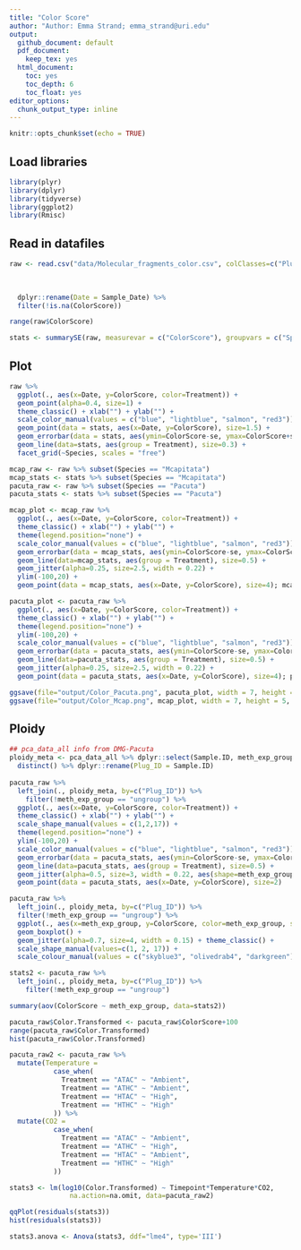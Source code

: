 ```yaml
---
title: "Color Score"
author: "Author: Emma Strand; emma_strand@uri.edu"
output:
  github_document: default
  pdf_document:
    keep_tex: yes
  html_document:
    toc: yes
    toc_depth: 6
    toc_float: yes
editor_options: 
  chunk_output_type: inline
---
```


```r
knitr::opts_chunk$set(echo = TRUE)
```

## Load libraries 

```r
library(plyr)
library(dplyr)
library(tidyverse)
library(ggplot2)
library(Rmisc)
```


## Read in datafiles 

```r
raw <- read.csv("data/Molecular_fragments_color.csv", colClasses=c("Plug_ID"="character", 
                                                                               "Timepoint"="character",
                                                                               "Sample_Date"="character",
                                                                               "PhotoDate"="character")) %>%
  dplyr::rename(Date = Sample_Date) %>%
  filter(!is.na(ColorScore))

range(raw$ColorScore)

stats <- summarySE(raw, measurevar = c("ColorScore"), groupvars = c("Species", "Date", "Treatment"))
```

## Plot

```r
raw %>%
  ggplot(., aes(x=Date, y=ColorScore, color=Treatment)) +
  geom_point(alpha=0.4, size=1) +
  theme_classic() + xlab("") + ylab("") +
  scale_color_manual(values = c("blue", "lightblue", "salmon", "red3")) +
  geom_point(data = stats, aes(x=Date, y=ColorScore), size=1.5) +
  geom_errorbar(data = stats, aes(ymin=ColorScore-se, ymax=ColorScore+se), size=0.3, width=.1) +
  geom_line(data=stats, aes(group = Treatment), size=0.3) +
  facet_grid(~Species, scales = "free")

mcap_raw <- raw %>% subset(Species == "Mcapitata")
mcap_stats <- stats %>% subset(Species == "Mcapitata")
pacuta_raw <- raw %>% subset(Species == "Pacuta")
pacuta_stats <- stats %>% subset(Species == "Pacuta")

mcap_plot <- mcap_raw %>%
  ggplot(., aes(x=Date, y=ColorScore, color=Treatment)) +
  theme_classic() + xlab("") + ylab("") +
  theme(legend.position="none") +
  scale_color_manual(values = c("blue", "lightblue", "salmon", "red3")) +
  geom_errorbar(data = mcap_stats, aes(ymin=ColorScore-se, ymax=ColorScore+se), size=0.5, width=.1) +
  geom_line(data=mcap_stats, aes(group = Treatment), size=0.5) +
  geom_jitter(alpha=0.25, size=2.5, width = 0.22) + 
  ylim(-100,20) +
  geom_point(data = mcap_stats, aes(x=Date, y=ColorScore), size=4); mcap_plot

pacuta_plot <- pacuta_raw %>%
  ggplot(., aes(x=Date, y=ColorScore, color=Treatment)) +
  theme_classic() + xlab("") + ylab("") +
  theme(legend.position="none") +
  ylim(-100,20) +
  scale_color_manual(values = c("blue", "lightblue", "salmon", "red3")) +
  geom_errorbar(data = pacuta_stats, aes(ymin=ColorScore-se, ymax=ColorScore+se), size=0.5, width=.1) +
  geom_line(data=pacuta_stats, aes(group = Treatment), size=0.5) +
  geom_jitter(alpha=0.25, size=2.5, width = 0.22) + 
  geom_point(data = pacuta_stats, aes(x=Date, y=ColorScore), size=4); pacuta_plot

ggsave(file="output/Color_Pacuta.png", pacuta_plot, width = 7, height = 5, units = c("in"))
ggsave(file="output/Color_Mcap.png", mcap_plot, width = 7, height = 5, units = c("in"))
```

## Ploidy 

```r
## pca_data_all info from DMG-Pacuta
ploidy_meta <- pca_data_all %>% dplyr::select(Sample.ID, meth_exp_group) %>% 
  distinct() %>% dplyr::rename(Plug_ID = Sample.ID)
  
pacuta_raw %>% 
  left_join(., ploidy_meta, by=c("Plug_ID")) %>%
    filter(!meth_exp_group == "ungroup") %>%
  ggplot(., aes(x=Date, y=ColorScore, color=Treatment)) +
  theme_classic() + xlab("") + ylab("") +
  scale_shape_manual(values = c(1,2,17)) +
  theme(legend.position="none") +
  ylim(-100,20) +
  scale_color_manual(values = c("blue", "lightblue", "salmon", "red3")) +
  geom_errorbar(data = pacuta_stats, aes(ymin=ColorScore-se, ymax=ColorScore+se), size=0.5, width=.1) +
  geom_line(data=pacuta_stats, aes(group = Treatment), size=0.5) +
  geom_jitter(alpha=0.5, size=3, width = 0.22, aes(shape=meth_exp_group)) + 
  geom_point(data = pacuta_stats, aes(x=Date, y=ColorScore), size=2)

pacuta_raw %>%
  left_join(., ploidy_meta, by=c("Plug_ID")) %>%
  filter(!meth_exp_group == "ungroup") %>%
  ggplot(., aes(x=meth_exp_group, y=ColorScore, color=meth_exp_group, shape=meth_exp_group)) +
  geom_boxplot() + 
  geom_jitter(alpha=0.7, size=4, width = 0.15) + theme_classic() + 
  scale_shape_manual(values=c(1, 2, 17)) +
  scale_colour_manual(values = c("skyblue3", "olivedrab4", "darkgreen")) 

stats2 <- pacuta_raw %>% 
  left_join(., ploidy_meta, by=c("Plug_ID")) %>%
    filter(!meth_exp_group == "ungroup")

summary(aov(ColorScore ~ meth_exp_group, data=stats2))

pacuta_raw$Color.Transformed <- pacuta_raw$ColorScore+100
range(pacuta_raw$Color.Transformed)
hist(pacuta_raw$Color.Transformed)

pacuta_raw2 <- pacuta_raw %>%
  mutate(Temperature = 
           case_when(
             Treatment == "ATAC" ~ "Ambient",
             Treatment == "ATHC" ~ "Ambient",
             Treatment == "HTAC" ~ "High",
             Treatment == "HTHC" ~ "High"
           )) %>%
  mutate(CO2 = 
           case_when(
             Treatment == "ATAC" ~ "Ambient",
             Treatment == "ATHC" ~ "High",
             Treatment == "HTAC" ~ "Ambient",
             Treatment == "HTHC" ~ "High"
           ))

stats3 <- lm(log10(Color.Transformed) ~ Timepoint*Temperature*CO2, 
               na.action=na.omit, data=pacuta_raw2)

qqPlot(residuals(stats3)) 
hist(residuals(stats3))

stats3.anova <- Anova(stats3, ddf="lme4", type='III')
```



